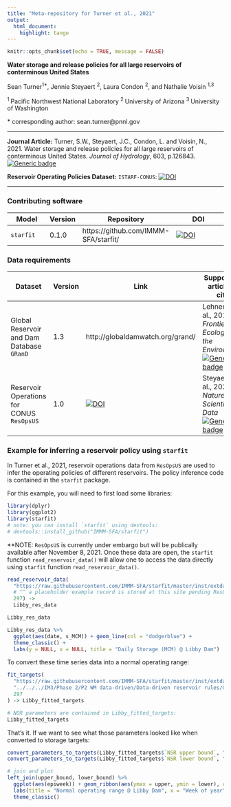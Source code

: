 ```yaml
---
title: "Meta-repository for Turner et al., 2021"
output: 
  html_document: 
    highlight: tango
---
```


```r
knitr::opts_chunk$set(echo = TRUE, message = FALSE)
```

**Water storage and release policies for all large reservoirs of conterminous United States**

Sean Turner<sup>1\*</sup>, Jennie Steyaert <sup>2</sup>, Laura Condon <sup>2</sup>, and Nathalie Voisin <sup>1,3</sup>

<sup>1 </sup> Pacific Northwest National Laboratory
<sup>2 </sup> University of Arizona
<sup>3 </sup> University of Washington

\* corresponding author: sean.turner@pnnl.gov

----------------------------------------------

**Journal Article:** Turner, S.W., Steyaert, J.C., Condon, L. and Voisin, N., 2021. Water storage and release policies for all large reservoirs of conterminous United States. *Journal of Hydrology*, 603, p.126843. [![Generic badge](https://img.shields.io/badge/DOI-10.1016/j.jhydrol.2021.126843-orange.svg)](https://doi.org/10.1016/j.jhydrol.2021.126843)


**Reservoir Operating Policies Dataset:** `ISTARF-CONUS`: [![DOI](https://zenodo.org/badge/DOI/10.5281/zenodo.4602277.svg)](https://doi.org/10.5281/zenodo.4602277)

----------------------------------------------

### Contributing software

| Model | Version | Repository | DOI |
|-------------|-----|------|----------------------------|
| `starfit` | 0.1.0 | https://github.com/IMMM-SFA/starfit/ | [![DOI](https://zenodo.org/badge/DOI/10.5281/zenodo.4924634.svg)](https://doi.org/10.5281/zenodo.4924634) |

### Data requirements

| Dataset | Version | Link | Supporting article to cite |
|-------------|-----|------|----------------------------|
| Global Reservoir and Dam Database `GRanD` | 1.3 | http://globaldamwatch.org/grand/ | Lehner et al., 2011. *Frontiers in Ecology and the Environment* [![Generic badge](https://img.shields.io/badge/DOI-10.1890/100125-orange.svg)](https://doi.org/10.1890/100125) |
| Reservoir Operations for CONUS `ResOpsUS` | 1.0 | [![DOI](https://zenodo.org/badge/DOI/10.5281/zenodo.5367383.svg)](https://doi.org/10.5281/zenodo.5367383) | Steyaert et al., 2022, *Nature Scientific Data* [![Generic badge](https://img.shields.io/badge/DOI-10.1038/s41597022011347-orange.svg)](https://doi.org/10.1038/s41597-022-01134-7) |


### Example for inferring a reservoir policy using `starfit`
In Turner et al., 2021, reservoir operations data from `ResOpsUS` are used to infer the operating policies of different reservoirs. The policy inference code is contained in the `starfit` package.

For this example, you will need to first load some libraries:

```r
library(dplyr)
library(ggplot2)
library(starfit)
# note: you can install `starfit` using devtools:
# devtools::install_github("IMMM-SFA/starfit")
```


**NOTE: `ResOpsUS` is currently under embargo but will be publically available after November 8, 2021. Once these data are open, the `starfit` function `read_reservoir_data()` will allow one to access the data directly using `starfit` function `read_reservoir_data()`.

```r
read_reservoir_data(
  "https://raw.githubusercontent.com/IMMM-SFA/starfit/master/inst/extdata/",
  # ^^ a placeholder example record is stored at this site pending ResOpsUS public release
  297) ->
  Libby_res_data

Libby_res_data

Libby_res_data %>%
  ggplot(aes(date, s_MCM)) + geom_line(col = "dodgerblue") +
  theme_classic() +
  labs(y = NULL, x = NULL, title = "Daily Storage (MCM) @ Libby Dam")

```

To convert these time series data into a normal operating range:

```r
fit_targets(
  "https://raw.githubusercontent.com/IMMM-SFA/starfit/master/inst/extdata/",
  "../../../IM3/Phase 2/P2 WM data-driven/Data-driven reservoir rules/GRanD_Version_1_3/",
  297
) -> Libby_fitted_targets

# NOR parameters are contained in Libby_fitted_targets:
Libby_fitted_targets
```

That's it. If we want to see what those parameters looked like when converted to storage targets:

```r
convert_parameters_to_targets(Libby_fitted_targets$`NSR upper bound`, "upper") -> upper_bound
convert_parameters_to_targets(Libby_fitted_targets$`NSR lower bound`, "lower") -> lower_bound

# join and plot
left_join(upper_bound, lower_bound) %>% 
  ggplot(aes(epiweek)) + geom_ribbon(aes(ymax = upper, ymin = lower), col = "black", fill = "dodgerblue") +
  labs(title = "Normal operating range @ Libby Dam", x = "Week of year", y = "Storage (% of capacity)") +
  theme_classic()
```


